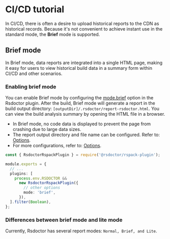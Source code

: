 
# CI/CD tutorial

In CI/CD, there is often a desire to upload historical reports to the CDN as historical records. Because it's not convenient to achieve instant use in the standard mode, the **Brief** mode is supported.

## Brief mode

In Brief mode, data reports are integrated into a single HTML page, making it easy for users to view historical build data in a summary form within CI/CD and other scenarios.

### Enabling brief mode

<Badge text="Version: 0.4.0" type="warning" />

You can enable Brief mode by configuring the [mode.brief](/config/options/options#mode) option in the Rsdoctor plugin. After the build, Brief mode will generate a report in the build output directory: `[outputDir]/.rsdoctor/report-rsdoctor.html`. You can view the build analysis summary by opening the HTML file in a browser.

- In Brief mode, no code data is displayed to prevent the page from crashing due to large data sizes.
- The report output directory and file name can be configured. Refer to: [Options](/config/options/options#brief).
- For more configurations, refer to: [Options](/config/options/options#brief).

```ts title="rspack.config.js"
const { RsdoctorRspackPlugin } = require('@rsdoctor/rspack-plugin');

module.exports = {
  // ...
  plugins: [
    process.env.RSDOCTOR &&
      new RsdoctorRspackPlugin({
        // other options
        mode: 'brief',
      }),
  ].filter(Boolean),
};
```

### Differences between brief mode and lite mode

Currently, Rsdoctor has several report modes: `Normal, Brief, and Lite`.


<ModeIntro />
